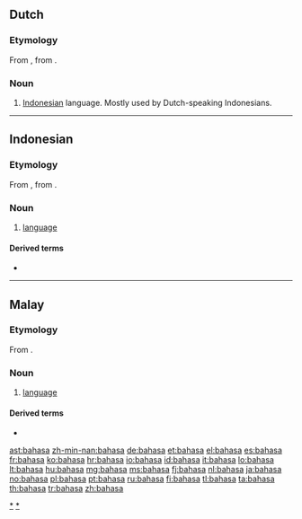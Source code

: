 ==Dutch==

===Etymology===
From {{etyl|id|nl}} {{term|bahasa|lang=id}}, from {{etyl|sa|nl}} {{term|भाषा|tr=bhāṣā|lang=sa}}.

===Noun===
{{nl-noun|g}}

# {{slang|lang=nl}} [[Indonesian]] language. Mostly used by Dutch-speaking Indonesians.

----

==Indonesian==

===Etymology===
From {{etyl|ms|id}} {{term|bahasa|lang=ms}}, from {{etyl|sa|id}} {{term|भाषा|tr=bhāṣā|gloss=language|lang=sa}}.

===Noun===
{{head|id|noun}}

# [[language]] {{gloss|system of communication using words or symbols}}

====Derived terms====
* {{l|id|bahasa Indonesia}}

[[Category:id:Language|*]]

----

==Malay==

===Etymology===
From {{etyl|sa|ms}} {{term|भाषा|tr=bhāṣā|gloss=language|lang=sa}}.

===Noun===
{{head|ms|noun}}

# [[language]] {{gloss|system of communication using words or symbols}}

====Derived terms====
* {{l|ms|bahasa Melayu}}

[[Category:ms:Language|*]]

[[ast:bahasa]]
[[zh-min-nan:bahasa]]
[[de:bahasa]]
[[et:bahasa]]
[[el:bahasa]]
[[es:bahasa]]
[[fr:bahasa]]
[[ko:bahasa]]
[[hr:bahasa]]
[[io:bahasa]]
[[id:bahasa]]
[[it:bahasa]]
[[lo:bahasa]]
[[lt:bahasa]]
[[hu:bahasa]]
[[mg:bahasa]]
[[ms:bahasa]]
[[fj:bahasa]]
[[nl:bahasa]]
[[ja:bahasa]]
[[no:bahasa]]
[[pl:bahasa]]
[[pt:bahasa]]
[[ru:bahasa]]
[[fi:bahasa]]
[[tl:bahasa]]
[[ta:bahasa]]
[[th:bahasa]]
[[tr:bahasa]]
[[zh:bahasa]]